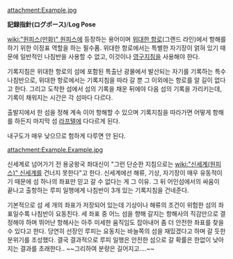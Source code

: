 attachment:Example.jpg

'''記録指針(ログポース)'''/'''Log Pose'''

[[wiki:"원피스(만화)" 원피스]]에 등장하는 용어이며 [[위대한 항로]](그랜드 라인)에서 항해를 하기 위한 이정표 역할을 하는 필수품. 위대한 항로에서는 특별한 자기장이 얽혀 있기 때문에 일반적인 나침반을 사용할 수 없고, 이것이나 [[영구지침]]을 사용해야 한다.

기록지침은 위대한 항로의 섬에 포함된 특출난 광물에서 발산되는 자기를 기록하는 특수 나침반으로, 위대한 항로에서는 기록지침을 따라 갈 뿐 그 이외에는 항로를 알 길이 없다고 한다. 그리고 도착한 섬에서 섬의 기록을 채운 뒤에야 다음 섬의 기록을 가리키는데, 기록이 채워지는 시간은 각 섬마다 다르다.

출발지에서 한 섬을 정해 계속 이어 항해할 수 있으며 기록지침을 따라가면 어떻게 항해를 하든지 마지막 섬 [[라프텔]]에 다다르게 된다.

내구도가 매우 낮으므로 험하게 다루면 안 된다.

attachment:Example.Example.jpg

신세계로 넘어가기 전 용궁왕국 좌대신이 "그런 단순한 지침으로는 [[wiki:"신세계(원피스)" 신세계]]를 건너지 못한다"고 한다. 신세계에선 해류, 기상, 자기장이 매우 유동적이기 때문에 섬 하나의 좌표만 믿고 갈 수 없다는 게 그 이유. 그 뒤 어인섬에서의 싸움이 끝나고 출항하는 루피 일행에게 나침반이 3개 있는 기록지침을 건네준다.

기본적으로 섬 세 개의 좌표가 저장되어 있는데 기상이나 해류의 조건이 위험한 섬의 좌표일수록 나침반이 요동친다. 세 좌표 중 어느 섬을 향해 갈지는 항해사의 직감만으로 결정해야 하며 뛰어난 항해사는 아주 미세한 움직임도 잡아내어 좀 더 안전한 좌표를 찾을 수 있다고 한다. 당연히 선장인 루피는 요동치는 바늘쪽의 섬을 재밌겠다고 하며 갈 듯한 분위기를 조성했다. 결국 결과적으로 루피 일행은 안전한 섬으로 갈 확률은 한없이 낮아지는 결과를 초래한다.. ~~그리하여 분량은 길어지고....~~
